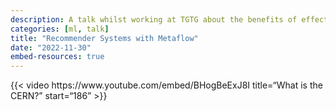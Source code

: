 ```yaml
---
description: A talk whilst working at TGTG about the benefits of effective ML infrastructure
categories: [ml, talk]
title: "Recommender Systems with Metaflow"
date: "2022-11-30"
embed-resources: true
---
```


{{< video https://www.youtube.com/embed/BHogBeExJ8I
    title="What is the CERN?"
    start="186"
>}}